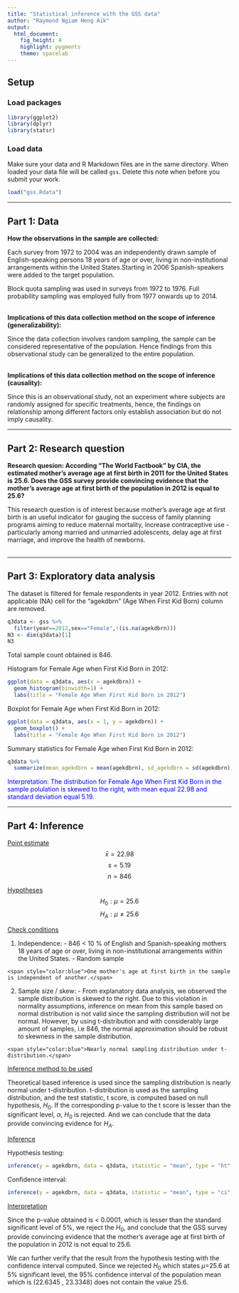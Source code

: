 ```yaml
---
title: "Statistical inference with the GSS data"
author: "Raymond Ngiam Heng Aik"
output: 
  html_document: 
    fig_height: 4
    highlight: pygments
    theme: spacelab
---
```


## Setup

### Load packages

```r
library(ggplot2)
library(dplyr)
library(statsr)
```

### Load data

Make sure your data and R Markdown files are in the same directory. When loaded
your data file will be called `gss`. Delete this note when before you submit 
your work. 

```r
load("gss.Rdata")
```



* * *

## Part 1: Data

**How the observations in the sample are collected:**

Each survey from 1972 to 2004 was an independently drawn sample of English-speaking persons 18  years of age or over, living in non-institutional arrangements within the United States.Starting in 2006 Spanish-speakers were added to the target population.

Block quota sampling was used in surveys from 1972 to 1976. Full probability sampling was employed fully from 1977 onwards up to 2014.
<br> </br>

**Implications of this data collection method on the scope of inference (generalizability):**

Since the data collection involves random sampling, the sample can be considered representative of the population. Hence findings from this observational study can be generalized to the entire population.
<br> </br>

**Implications of this data collection method on the scope of inference (causality):**

Since this is an observational study, not an experiment where subjects are randomly assigned for specific treatments, hence, the findings on relationship among different factors only establish association but do not imply causality.

* * *

## Part 2: Research question

**Research quesion: According "The World Factbook" by CIA, the estimated mother's average age at first birth in 2011 for the United States is 25.6. Does the GSS survey provide convincing evidence that the mother's average age at first birth of the population in 2012 is equal to 25.6?**

This research question is of interest because mother's average age at first birth is an useful indicator for gauging the success of family planning programs aiming to reduce maternal mortality, increase contraceptive use - particularly among married and unmarried adolescents, delay age at first marriage, and improve the health of newborns.
<br></br>

* * *

## Part 3: Exploratory data analysis

The dataset is filtered for female respondents in year 2012. Entries with not applicable (NA) cell for the "agekdbrn" (Age When First Kid Born) column are removed.
```r
q3data <- gss %>%
  filter(year==2012,sex=="Female",!(is.na(agekdbrn)))
N3 <- dim(q3data)[1]
N3
```

Total sample count obtained is 846.

Histogram for Female Age when First Kid Born in 2012:
```r
ggplot(data = q3data, aes(x = agekdbrn)) +
  geom_histogram(binwidth=1) +
  labs(title = "Female Age When First Kid Born in 2012")
```

Boxplot for Female Age when First Kid Born in 2012:
```r
ggplot(data = q3data, aes(x = 1, y = agekdbrn)) +
  geom_boxplot() +
  labs(title = "Female Age When First Kid Born in 2012")
```

Summary statistics for Female Age when First Kid Born in 2012:
```r
q3data %>%
  summarize(mean_agekdbrn = mean(agekdbrn), sd_agekdbrn = sd(agekdbrn),median_agekdbrn = median(agekdbrn), IQR_agekdbrn = IQR(agekdbrn), N = n())
```

<span style="color:blue">Interpretation: The distribution for Female Age When First Kid Born in the sample polulation is skewed to the right, with mean equal 22.98 and standard deviation equal 5.19.</span>


* * *

## Part 4: Inference

<span style="text-decoration:underline">Point estimate</span>
$$\bar{x} = 22.98$$
$$s = 5.19$$
$$n = 846$$

<span style="text-decoration:underline">Hypotheses</span>
$$H_{0} : \mu = 25.6$$
$$H_{A} : \mu \neq 25.6$$

<span style="text-decoration:underline">Check conditions</span>
  
  1. Independence: 
    - 846 < 10 % of English and Spanish-speaking mothers 18 years of age or over, living in non-institutional arrangements within the United States.
    - Random sample
    
    <span style="color:blue">One mother's age at first birth in the sample is independent of another.</span>
  
  2. Sample size / skew:
    - From explanatory data analysis, we observed the sample distribution is skewed to the right. Due to this violation in normality assumptions, inference on mean from this sample based on normal distribution is not valid since the sampling distribution will not be normal. However, by using t-distribution and with considerably large amount of samples, i.e 846, the normal approximation should be robust to skewness in the sample distribution.
    
    <span style="color:blue">Nearly normal sampling distribution under t-distribution.</span>
    
<span style="text-decoration:underline">Inference method to be used</span>

Theoretical based inference is used since the sampling distribution is nearly normal under t-distribution. t-distribution is used as the sampling distribution, and the test statistic, t score, is computed based on null hypothesis, $H_{0}$. If the corresponding p-value to the t score is lesser than the significant level, $\alpha$, $H_{0}$ is rejected. And we can conclude that the data provide convincing evidence for $H_{A}$.

<span style="text-decoration:underline">Inference</span>

Hypothesis testing:
```r
inference(y = agekdbrn, data = q3data, statistic = "mean", type = "ht",null = 25.6, alternative = "twosided", method = "theoretical")
```

Confidence interval:
```r
inference(y = agekdbrn, data = q3data, statistic = "mean", type = "ci", method = "theoretical")
```

<span style="text-decoration:underline">Interpretation</span>

Since the p-value obtained is < 0.0001, which is lesser than the standard significant level of 5%, we reject the $H_{0}$, and conclude that the GSS survey provide convincing evidence that the mother's average age at first birth of the population in 2012 is not equal to 25.6.

We can further verify that the result from the hypothesis testing with the confidence interval computed. Since we rejected $H_{0}$ which states $\mu$=25.6 at 5% significant level, the 95% confidence interval of the population mean which is (22.6345 , 23.3348) does not contain the value 25.6.

<br></br>